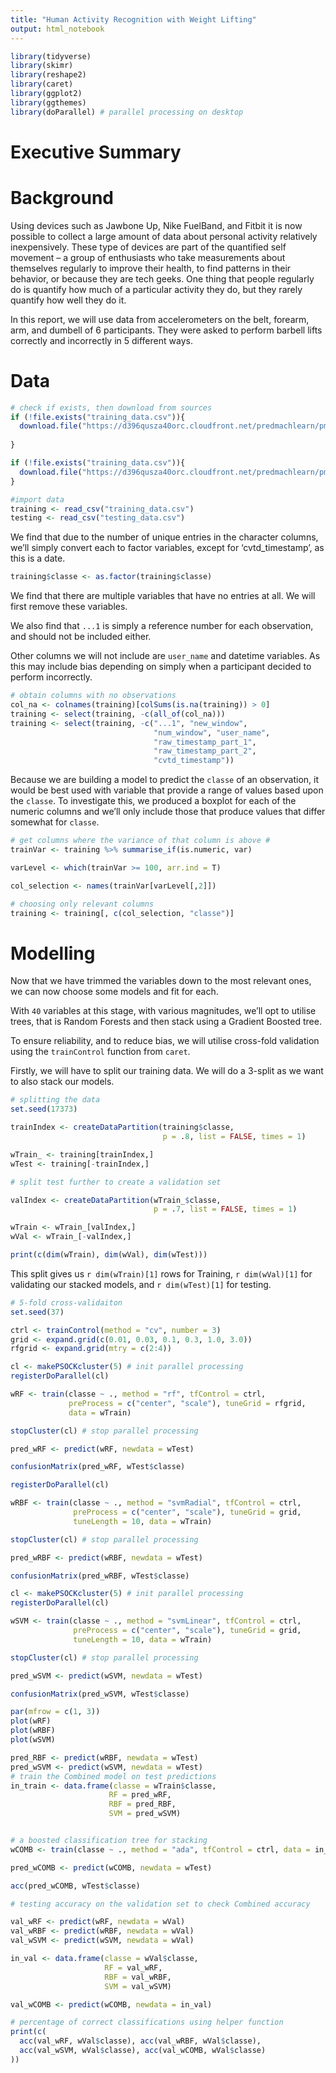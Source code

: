 ```yaml
---
title: "Human Activity Recognition with Weight Lifting"
output: html_notebook
---
```


```r
library(tidyverse)
library(skimr)
library(reshape2)
library(caret)
library(ggplot2)
library(ggthemes)
library(doParallel) # parallel processing on desktop
```

# Executive Summary

# Background

Using devices such as Jawbone Up, Nike FuelBand, and Fitbit it is now possible to collect a large amount of data about personal activity relatively inexpensively. These type of devices are part of the quantified self movement – a group of enthusiasts who take measurements about themselves regularly to improve their health, to find patterns in their behavior, or because they are tech geeks. One thing that people regularly do is quantify how much of a particular activity they do, but they rarely quantify how well they do it.

In this report, we will use data from accelerometers on the belt, forearm, arm, and dumbell of 6 participants. They were asked to perform barbell lifts correctly and incorrectly in 5 different ways.

# Data

```r

# check if exists, then download from sources
if (!file.exists("training_data.csv")){
  download.file("https://d396qusza40orc.cloudfront.net/predmachlearn/pml-training.csv", "training_data.csv")
  
}

if (!file.exists("training_data.csv")){
  download.file("https://d396qusza40orc.cloudfront.net/predmachlearn/pml-testing.csv", "testing_data.csv")
}

#import data
training <- read_csv("training_data.csv")
testing <- read_csv("testing_data.csv")
```

We find that due to the number of unique entries in the character columns, we'll simply convert each to factor variables, except for 'cvtd_timestamp', as this is a date.

```r
training$classe <- as.factor(training$classe)
```

We find that there are multiple variables that have no entries at all. We will first remove these variables. 

We also find that `...1` is simply a reference number for each observation, and should not be included either.

Other columns we will not include are `user_name` and datetime variables. As this may include bias depending on simply when a participant decided to perform incorrectly.

```r
# obtain columns with no observations
col_na <- colnames(training)[colSums(is.na(training)) > 0]
training <- select(training, -c(all_of(col_na)))
training <- select(training, -c("...1", "new_window",
                                "num_window", "user_name",
                                "raw_timestamp_part_1",
                                "raw_timestamp_part_2",
                                "cvtd_timestamp"))
```



Because we are building a model to predict the `classe` of an observation, it would be best used with variable that provide a range of values based upon the `classe`. To investigate this, we produced a boxplot for each of the numeric columns and we'll only include those that produce values that differ somewhat for `classe`.

```r
# get columns where the variance of that column is above #
trainVar <- training %>% summarise_if(is.numeric, var)

varLevel <- which(trainVar >= 100, arr.ind = T)

col_selection <- names(trainVar[varLevel[,2]])

# choosing only relevant columns
training <- training[, c(col_selection, "classe")]
```

# Modelling

Now that we have trimmed the variables down to the most relevant ones, we can now choose some models and fit for each. 

With `40` variables at this stage, with various magnitudes, we'll opt to utilise trees, that is Random Forests and then stack using a Gradient Boosted tree.

To ensure reliability, and to reduce bias, we will utilise cross-fold validation using the `trainControl` function from `caret`.

Firstly, we will have to split our training data. We will do a 3-split as we want to also stack our models.

```r
# splitting the data
set.seed(17373)

trainIndex <- createDataPartition(training$classe,
                                  p = .8, list = FALSE, times = 1)

wTrain_ <- training[trainIndex,]
wTest <- training[-trainIndex,]

# split test further to create a validation set

valIndex <- createDataPartition(wTrain_$classe,
                                p = .7, list = FALSE, times = 1)

wTrain <- wTrain_[valIndex,]
wVal <- wTrain_[-valIndex,]

print(c(dim(wTrain), dim(wVal), dim(wTest)))
```
This split gives us `r dim(wTrain)[1]` rows for Training, `r dim(wVal)[1]` for validating our stacked models, and `r dim(wTest)[1]` for testing.

```r
# 5-fold cross-validaiton
set.seed(37)

ctrl <- trainControl(method = "cv", number = 3)
grid <- expand.grid(c(0.01, 0.03, 0.1, 0.3, 1.0, 3.0))
rfgrid <- expand.grid(mtry = c(2:4))
```

```r
cl <- makePSOCKcluster(5) # init parallel processing
registerDoParallel(cl)

wRF <- train(classe ~ ., method = "rf", tfControl = ctrl,
             preProcess = c("center", "scale"), tuneGrid = rfgrid,
             data = wTrain)

stopCluster(cl) # stop parallel processing

pred_wRF <- predict(wRF, newdata = wTest)

confusionMatrix(pred_wRF, wTest$classe)
```



```r
registerDoParallel(cl)

wRBF <- train(classe ~ ., method = "svmRadial", tfControl = ctrl,
              preProcess = c("center", "scale"), tuneGrid = grid,
              tuneLength = 10, data = wTrain)

stopCluster(cl) # stop parallel processing

pred_wRBF <- predict(wRBF, newdata = wTest)

confusionMatrix(pred_wRBF, wTest$classe)
```



```r
cl <- makePSOCKcluster(5) # init parallel processing
registerDoParallel(cl)

wSVM <- train(classe ~ ., method = "svmLinear", tfControl = ctrl,
              preProcess = c("center", "scale"), tuneGrid = grid,
              tuneLength = 10, data = wTrain)

stopCluster(cl) # stop parallel processing

pred_wSVM <- predict(wSVM, newdata = wTest)

confusionMatrix(pred_wSVM, wTest$classe)
```


```r
par(mfrow = c(1, 3))
plot(wRF)
plot(wRBF)
plot(wSVM)
```

```r

pred_RBF <- predict(wRBF, newdata = wTest)
pred_wSVM <- predict(wSVM, newdata = wTest)
# train the Combined model on test predictions
in_train <- data.frame(classe = wTrain$classe,
                      RF = pred_wRF,
                      RBF = pred_RBF,
                      SVM = pred_wSVM)


# a boosted classification tree for stacking
wCOMB <- train(classe ~ ., method = "ada", tfControl = ctrl, data = in_train)
```

```r
pred_wCOMB <- predict(wCOMB, newdata = wTest)

acc(pred_wCOMB, wTest$classe)
```

```r
# testing accuracy on the validation set to check Combined accuracy

val_wRF <- predict(wRF, newdata = wVal)
val_wRBF <- predict(wRBF, newdata = wVal)
val_wSVM <- predict(wSVM, newdata = wVal)

in_val <- data.frame(classe = wVal$classe,
                     RF = val_wRF,
                     RBF = val_wRBF,
                     SVM = val_wSVM)

val_wCOMB <- predict(wCOMB, newdata = in_val)

# percentage of correct classifications using helper function
print(c(
  acc(val_wRF, wVal$classe), acc(val_wRBF, wVal$classe),
  acc(val_wSVM, wVal$classe), acc(val_wCOMB, wVal$classe)
))

```